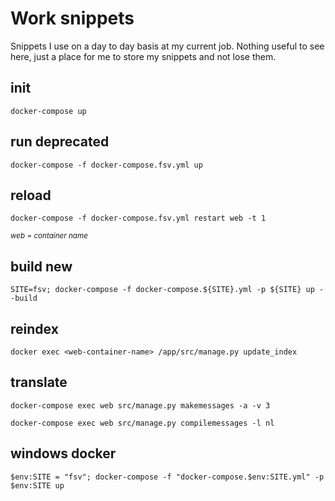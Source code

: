 # Work snippets

Snippets I use on a day to day basis at my current job. Nothing useful to see here, just a place for me to store my snippets and not lose them.


## init

```shell filename="init container" copy
docker-compose up
```
## run deprecated
```shell filename="Run containers if they're already build" copy
docker-compose -f docker-compose.fsv.yml up
```
## reload
```shell filename="Reload template changes" copy
docker-compose -f docker-compose.fsv.yml restart web -t 1
```

_<small>web = container name</small>_

## build new
```shell filename="Build all containers if they do not exist yet" copy
SITE=fsv; docker-compose -f docker-compose.${SITE}.yml -p ${SITE} up --build
```

## reindex
```shell filename="reindex" copy
docker exec <web-container-name> /app/src/manage.py update_index
```

## translate 

```shell filename="generate translations" copy
docker-compose exec web src/manage.py makemessages -a -v 3
```


```shell filename="Apply compiled translations" copy
docker-compose exec web src/manage.py compilemessages -l nl
```

## windows docker

```shell filename="Build on windows" copy
$env:SITE = "fsv"; docker-compose -f "docker-compose.$env:SITE.yml" -p $env:SITE up
```
